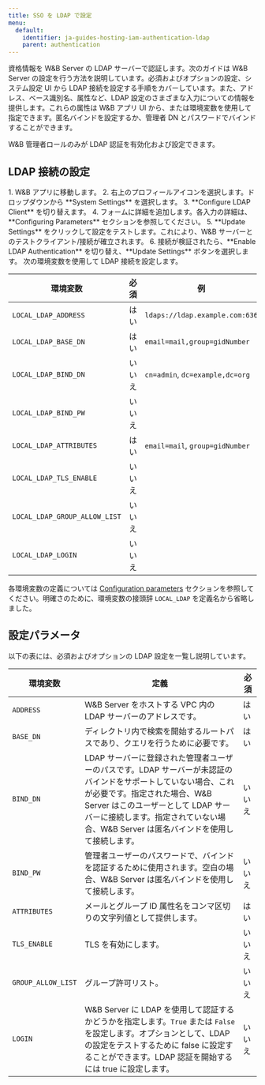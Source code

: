 ```yaml
---
title: SSO を LDAP で設定
menu:
  default:
    identifier: ja-guides-hosting-iam-authentication-ldap
    parent: authentication
---
```


資格情報を W&B Server の LDAP サーバーで認証します。次のガイドは W&B Server の設定を行う方法を説明しています。必須およびオプションの設定、システム設定 UI から LDAP 接続を設定する手順をカバーしています。また、アドレス、ベース識別名、属性など、LDAP 設定のさまざまな入力についての情報を提供します。これらの属性は W&B アプリ UI から、または環境変数を使用して指定できます。匿名バインドを設定するか、管理者 DN とパスワードでバインドすることができます。

<Note>
W&B 管理者ロールのみが LDAP 認証を有効化および設定できます。
</Note>

## LDAP 接続の設定

<Tabs>
<Tab title="W&B アプリ">
1. W&B アプリに移動します。
2. 右上のプロフィールアイコンを選択します。ドロップダウンから **System Settings** を選択します。
3. **Configure LDAP Client** を切り替えます。
4. フォームに詳細を追加します。各入力の詳細は、**Configuring Parameters** セクションを参照してください。
5. **Update Settings** をクリックして設定をテストします。これにより、W&B サーバーとのテストクライアント/接続が確立されます。
6. 接続が検証されたら、**Enable LDAP Authentication** を切り替え、**Update Settings** ボタンを選択します。
</Tab>
<Tab title="環境変数">
次の環境変数を使用して LDAP 接続を設定します。

| 環境変数                         | 必須   | 例                              |
| ----------------------------- | ---- | ------------------------------- |
| `LOCAL_LDAP_ADDRESS`          | はい  | `ldaps://ldap.example.com:636`  |
| `LOCAL_LDAP_BASE_DN`          | はい  | `email=mail,group=gidNumber`    |
| `LOCAL_LDAP_BIND_DN`          | いいえ | `cn=admin`, `dc=example,dc=org` |
| `LOCAL_LDAP_BIND_PW`          | いいえ |                                 |
| `LOCAL_LDAP_ATTRIBUTES`       | はい  | `email=mail`, `group=gidNumber` |
| `LOCAL_LDAP_TLS_ENABLE`       | いいえ |                                 |
| `LOCAL_LDAP_GROUP_ALLOW_LIST` | いいえ |                                 |
| `LOCAL_LDAP_LOGIN`            | いいえ |                                 |

各環境変数の定義については [Configuration parameters](#configuration-parameters) セクションを参照してください。明確さのために、環境変数の接頭辞 `LOCAL_LDAP` を定義名から省略しました。
</Tab>
</Tabs>

## 設定パラメータ

以下の表には、必須およびオプションの LDAP 設定を一覧し説明しています。

| 環境変数          | 定義                                         | 必須   |
| ---------------- | ------------------------------------------- | ---- |
| `ADDRESS`        | W&B Server をホストする VPC 内の LDAP サーバーのアドレスです。 | はい  |
| `BASE_DN`        | ディレクトリ内で検索を開始するルートパスであり、クエリを行うために必要です。 | はい  |
| `BIND_DN`        | LDAP サーバーに登録された管理者ユーザーのパスです。LDAP サーバーが未認証のバインドをサポートしていない場合、これが必要です。指定された場合、W&B Server はこのユーザーとして LDAP サーバーに接続します。指定されていない場合、W&B Server は匿名バインドを使用して接続します。 | いいえ |
| `BIND_PW`        | 管理者ユーザーのパスワードで、バインドを認証するために使用されます。空白の場合、W&B Server は匿名バインドを使用して接続します。   | いいえ |
| `ATTRIBUTES`     | メールとグループ ID 属性名をコンマ区切りの文字列値として提供します。    | はい  |
| `TLS_ENABLE`     | TLS を有効にします。                              | いいえ |
| `GROUP_ALLOW_LIST` | グループ許可リスト。                                 | いいえ |
| `LOGIN`          | W&B Server に LDAP を使用して認証するかどうかを指定します。`True` または `False` を設定します。オプションとして、LDAP の設定をテストするために false に設定することができます。LDAP 認証を開始するには true に設定します。 | いいえ |